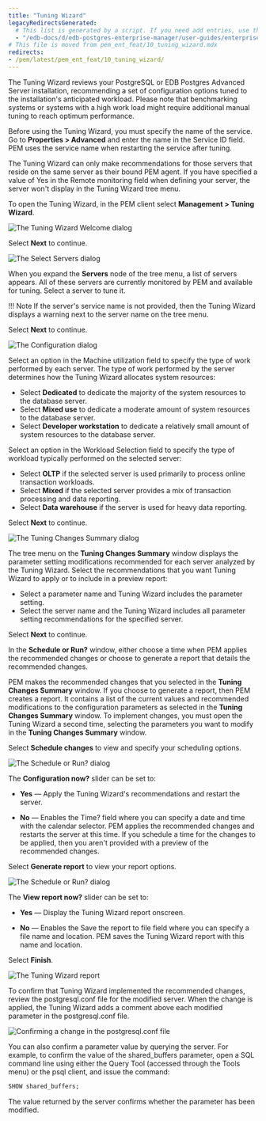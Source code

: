 ```yaml
---
title: "Tuning Wizard"
legacyRedirectsGenerated:
  # This list is generated by a script. If you need add entries, use the `legacyRedirects` key.
  - "/edb-docs/d/edb-postgres-enterprise-manager/user-guides/enterprise-features-guide/8.0/tuning_wizard.html"
# This file is moved from pem_ent_feat/10_tuning_wizard.mdx
redirects:
- /pem/latest/pem_ent_feat/10_tuning_wizard/
---
```


The Tuning Wizard reviews your PostgreSQL or EDB Postgres Advanced Server installation, recommending a set of configuration options tuned to the installation's anticipated workload. Please note that benchmarking systems or systems with a high work load might require additional manual tuning to reach optimum performance.

Before using the Tuning Wizard, you must specify the name of the service. Go to **Properties > Advanced** and enter the name in the Service ID field. PEM uses the service name when restarting the service after tuning.

The Tuning Wizard can only make recommendations for those servers that reside on the same server as their bound PEM agent. If you have specified a value of Yes in the Remote monitoring field when defining your server, the server won't display in the Tuning Wizard tree menu.

To open the Tuning Wizard, in the PEM client select **Management > Tuning Wizard**.

![The Tuning Wizard Welcome dialog](../images/tuning_wiz_welcome.png)

Select **Next** to continue.

![The Select Servers dialog](../images/tuning_wiz_server_sel.png)

When you expand the **Servers** node of the tree menu, a list of servers appears. All of these servers are currently monitored by PEM and available for tuning. Select a server to tune it. 

!!! Note
    If the server's service name is not provided, then the Tuning Wizard displays a warning next to the server name on the tree menu.

Select **Next** to continue.

![The Configuration dialog](../images/tuning_wiz_configuration.png)

Select an option in the Machine utilization field to specify the type of work performed by each server. The type of work performed by the server determines how the Tuning Wizard allocates system resources:

-   Select **Dedicated** to dedicate the majority of the system resources to the database server.
-   Select **Mixed use** to dedicate a moderate amount of system resources to the database server.
-   Select **Developer workstation** to dedicate a relatively small amount of system resources to the database server.

Select an option in the Workload Selection field to specify the type of workload typically performed on the selected server:

-   Select **OLTP** if the selected server is used primarily to process online transaction workloads.
-   Select **Mixed** if the selected server provides a mix of transaction processing and data reporting.
-   Select **Data warehouse** if the server is used for heavy data reporting.

Select **Next** to continue.

![The Tuning Changes Summary dialog](../images/tuning_wiz_changes_sum.png)

The tree menu on the **Tuning Changes Summary** window displays the parameter setting modifications recommended for each server analyzed by the Tuning Wizard. Select the recommendations that you want Tuning Wizard to apply or to include in a preview report:

-   Select a parameter name and Tuning Wizard includes the parameter setting.
-   Select the server name and the Tuning Wizard includes all parameter setting recommendations for the specified server.

Select **Next** to continue.

In the **Schedule or Run?** window, either choose a time when PEM applies the recommended changes or choose to generate a report that details the recommended changes.

PEM makes the recommended changes that you selected in the **Tuning Changes Summary** window. If you choose to generate a report, then PEM creates a report. It contains a list of the current values and recommended modifications to the configuration parameters as selected in the **Tuning Changes Summary** window. To implement changes, you must open the Tuning Wizard a second time, selecting the parameters you want to modify in the **Tuning Changes Summary** window.

Select **Schedule changes** to view and specify your scheduling options.

![The Schedule or Run? dialog](../images/tuning_wiz_apply_changes.png)

The **Configuration now?** slider can be set to:

   - **Yes** &mdash; Apply the Tuning Wizard's recommendations and restart the server.

   - **No** &mdash; Enables the Time? field where you can specify a date and time with the calendar selector. PEM applies the recommended changes and restarts the server at this time. If you schedule a time for the changes to be applied, then you aren't provided with a preview of the recommended changes.

Select **Generate report** to view your report options.

![The Schedule or Run? dialog](../images/tuning_wiz_generate_report.png)

The **View report now?** slider can be set to:

   - **Yes** &mdash; Display the Tuning Wizard report onscreen.

   - **No** &mdash; Enables the Save the report to file field where you can specify a file name and location. PEM saves the Tuning Wizard report with this name and location.

Select **Finish**.

![The Tuning Wizard report](../images/tuning_wiz_report.png)

To confirm that Tuning Wizard implemented the recommended changes, review the postgresql.conf file for the modified server. When the change is applied, the Tuning Wizard adds a comment above each modified parameter in the postgresql.conf file.

![Confirming a change in the postgresql.conf file](../images/tuning_wiz_confirm_chg.png)

You can also confirm a parameter value by querying the server. For example, to confirm the value of the shared_buffers parameter, open a SQL command line using either the Query Tool (accessed through the Tools menu) or the psql client, and issue the command:

```sql
SHOW shared_buffers;
```

The value returned by the server confirms whether the parameter has been modified.
